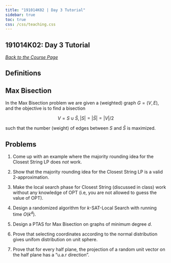 ```yaml
---
title: "191014K02 | Day 3 Tutorial"
sidebar: true
toc: true
css: /css/teaching.css
---
```




:::{.column-body-outset}

## 191014K02: Day 3 Tutorial

_[Back to the Course Page](../)_

## Definitions

:::{.callout-note}
# Max Bisection

In the Max Bisection problem we are given a (weighted) graph $G=(V, E)$, and the objective is to find a bisection 

$$V=S \cup \bar{S},|S|=|\bar{S}|=|V| / 2$$ 

such that the number (weight) of edges between $S$ and $\bar{S}$ is maximized.
:::

## Problems

1. Come up with an example where the majority rounding idea for the Closest String LP does _not_ work.

2. Show that the majority rounding idea for the Closest String LP is a valid $2$-approximation.

3. Make the local search phase for Closest String (discussed in class) work without any knowledge of OPT (i.e, you are not allowed to guess the value of OPT).

4. Design a randomized algorithm for $k$-SAT-Local Search with running time $O(k^d)$.

5. Design a PTAS for Max Bisection on graphs of minimum degree $d$.

6. Prove that selecting coordinates according to the normal distribution gives unifom distribution on unit sphere.

7. Prove that for every half plane, the projection of a random unit vector on the half plane has a "u.a.r direction".

:::